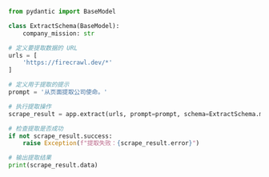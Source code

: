 ```python Python
from pydantic import BaseModel

class ExtractSchema(BaseModel):
    company_mission: str

# 定义要提取数据的 URL
urls = [
    'https://firecrawl.dev/*'
]

# 定义用于提取的提示
prompt = '从页面提取公司使命。'

# 执行提取操作
scrape_result = app.extract(urls, prompt=prompt, schema=ExtractSchema.model_json_schema())

# 检查提取是否成功
if not scrape_result.success:
    raise Exception(f"提取失败：{scrape_result.error}")

# 输出提取结果
print(scrape_result.data)
```
